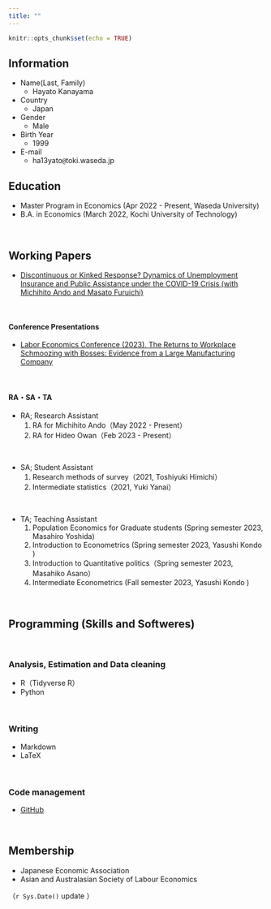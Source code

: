 ```yaml
---
title: ""
---
```


```r
knitr::opts_chunk$set(echo = TRUE)
```


<!-- Google tag (gtag.js) -->
<script async src="https://www.googletagmanager.com/gtag/js?id=G-FXEQV713CW"></script>
<script>
  window.dataLayer = window.dataLayer || [];
  function gtag(){dataLayer.push(arguments);}
  gtag('js', new Date());

  gtag('config', 'G-FXEQV713CW');
</script>

## Information

- Name(Last, Family)
  - Hayato Kanayama

- Country
  - Japan

- Gender
  - Male
  
- Birth Year
  - 1999

- E-mail
  - ha13yato`@`toki.waseda.jp

## Education

- Master Program in Economics (Apr 2022 - Present, Waseda University)
- B.A. in Economics (March 2022, Kochi University of Technology)

\

## Working Papers

- [Discontinuous or Kinked Response? Dynamics of Unemployment Insurance and Public Assistance under the COVID-19 Crisis (with Michihito Ando and Masato Furuichi)](https://papers.ssrn.com/sol3/papers.cfm?abstract_id=4617281)



\ 

#### Conference Presentations

- [Labor Economics Conference (2023). The Returns to Workplace Schmoozing with Bosses: Evidence from a Large Manufacturing Company](https://sites.google.com/site/kansailabor/conference/26th?authuser=0)

\ 

#### RA・SA・TA

- RA; Research Assistant
	1. RA for Michihito Ando（May 2022 - Present）
	1. RA for Hideo Owan（Feb 2023 - Present）

\ 

- SA; Student Assistant
	1. Research methods of survey（2021, Toshiyuki Himichi）
	1. Intermediate statistics（2021, Yuki Yanai）
	
\	
	
- TA; Teaching Assistant
	1. Population Economics for Graduate students (Spring semester 2023, Masahiro Yoshida)
	1. Introduction to Econometrics (Spring semester 2023, Yasushi Kondo )
	1. Introduction to Quantitative politics（Spring semester 2023, Masahiko Asano）
	1. Intermediate Econometrics (Fall semester 2023, Yasushi Kondo )

\ 

## Programming (Skills and Softweres)

\ 

### Analysis, Estimation and Data cleaning


- R（Tidyverse R）
- Python

\ 

### Writing

- Markdown
- LaTeX

\ 

### Code management

- [GitHub](https://github.com/kanayama8810)

\ 

## Membership

- Japanese Economic Association
- Asian and Australasian Society of Labour Economics

（`r Sys.Date()` update ）
